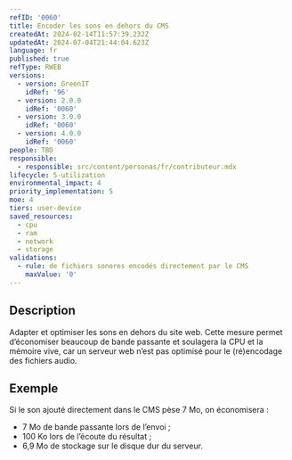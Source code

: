 ```yaml
---
refID: '0060'
title: Encoder les sons en dehors du CMS
createdAt: 2024-02-14T11:57:39.232Z
updatedAt: 2024-07-04T21:44:04.623Z
language: fr
published: true
refType: RWEB
versions:
  - version: GreenIT
    idRef: '96'
  - version: 2.0.0
    idRef: '0060'
  - version: 3.0.0
    idRef: '0060'
  - version: 4.0.0
    idRef: '0060'
people: TBD
responsible:
  - responsible: src/content/personas/fr/contributeur.mdx
lifecycle: 5-utilization
environmental_impact: 4
priority_implementation: 5
moe: 4
tiers: user-device
saved_resources:
  - cpu
  - ram
  - network
  - storage
validations:
  - rule: de fichiers sonores encodés directement par le CMS
    maxValue: '0'
---
```


## Description

Adapter et optimiser les sons en dehors du site web. Cette mesure permet d’économiser beaucoup de bande passante et soulagera la CPU et la mémoire vive, car un serveur web n’est pas optimisé pour le (ré)encodage des fichiers audio.

## Exemple

Si le son ajouté directement dans le CMS pèse 7 Mo, on économisera :

* 7 Mo de bande passante lors de l’envoi ;
* 100 Ko lors de l’écoute du résultat ;
* 6,9 Mo de stockage sur le disque dur du serveur.

